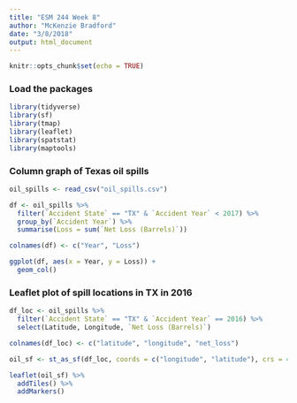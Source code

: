 ```yaml
---
title: "ESM 244 Week 8"
author: "McKenzie Bradford"
date: "3/8/2018"
output: html_document
---
```


```r
knitr::opts_chunk$set(echo = TRUE)
```

### Load the packages
```r

library(tidyverse)
library(sf)
library(tmap)
library(leaflet)
library(spatstat)
library(maptools)

```

### Column graph of Texas oil spills
```r

oil_spills <- read_csv("oil_spills.csv")

df <- oil_spills %>% 
  filter(`Accident State` == "TX" & `Accident Year` < 2017) %>% 
  group_by(`Accident Year`) %>% 
  summarise(Loss = sum(`Net Loss (Barrels)`))

colnames(df) <- c("Year", "Loss")

ggplot(df, aes(x = Year, y = Loss)) +
  geom_col()

```

### Leaflet plot of spill locations in TX in 2016
```r

df_loc <- oil_spills %>% 
  filter(`Accident State` == "TX" & `Accident Year` == 2016) %>% 
  select(Latitude, Longitude, `Net Loss (Barrels)`)

colnames(df_loc) <- c("latitude", "longitude", "net_loss")

oil_sf <- st_as_sf(df_loc, coords = c("longitude", "latitude"), crs = 4326)

leaflet(oil_sf) %>% 
  addTiles() %>% 
  addMarkers()

```

